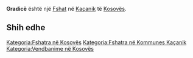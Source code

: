 {{Fshat në Kosovës
 | Emri                = Gradicë
| sqi_N_name = Gradicë
| sqi_N_FULL_NAME_RO = Gradicë
| sqi_N_FULL_NAME_ND_RO = Gradice
| sqi_N_SORT_NAME_RG = GRADICE
| sqi_N_FULL_NAME_RG = Gradicë
| sqi_N_FULL_NAME_ND_RG = Gradice
| sqi_V_name = Dodonë
| sqi_V_FULL_NAME_RO = Dodonë
| sqi_V_FULL_NAME_ND_RO = Dodone
| sqi_V_SORT_NAME_RG = DODONE
| sqi_V_FULL_NAME_RG = Dodonë
| sqi_V_FULL_NAME_ND_RG = Dodone
| srp_N_name = Gradica
| srp_N_FULL_NAME_RO = Gradica
| srp_N_FULL_NAME_ND_RO = Gradica
| srp_N_SORT_NAME_RG = GRADICA
| srp_N_FULL_NAME_RG = Gradica
| srp_N_FULL_NAME_ND_RG = Gradica
| srp_NS_name = Градица
| srp_NS_FULL_NAME_RO = Градица
| srp_NS_FULL_NAME_ND_RO = Градица
| srp_NS_SORT_NAME_RG = ГРАДИЦА
| srp_NS_FULL_NAME_RG = Градица
| srp_NS_FULL_NAME_ND_RG = Градица
| std_V_name = Dodona
| std_V_FULL_NAME_RO = Dodona
| std_V_FULL_NAME_ND_RO = Dodona
| std_V_SORT_NAME_RG = DODONA
| std_V_FULL_NAME_RG = Dodona
| std_V_FULL_NAME_ND_RG = Dodona

 | Emri (Rasa dhanore) = 
 | Figura              = 
 | Shteti              = Kosovo
 | Komuna              = Kaçanik
 | Kodi postar         = 
 | Sipërfaqja          = 

 | Popullsia           = 

 | Regj. i popullsisë  = 
 | Dend. e popullsisë  = 
 | Faqja zyrtare       = 
 <!--- Koordinatat ----> 
 | Gjerësia            = 42.705833
 | Gjatësia            = 20.938889
 | Lartësia            = 
}}
'''Gradicë''' është një [[Fshat]] në [[Kaçanik]] të [[Kosovës]].

<!-- == Gjeografia == -->
<!-- == Historia == -->
<!-- == Demografia == -->
== Shih edhe ==
{{Komuna Kaçanik}}
{{Kosovo-Administrata-Cung}}

[[Kategoria:Fshatra në Kosovës]]
[[Kategoria:Fshatra në Kommunes Kaçanik]]
[[Kategoria:Vendbanime në Kosovës]]